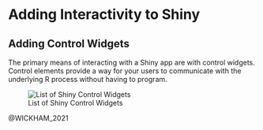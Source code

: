 # Adding Interactivity to Shiny

## Adding Control Widgets

The primary means of interacting with a Shiny app are with control widgets. Control elements provide a way for your users to communicate with the underlying R process without having to program.

![List of Shiny Control Widgets](screenshots/basic-widgets.png)

@WICKHAM_2021
